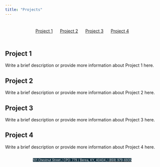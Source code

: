 ```yaml
---
title: "Projects"
---
```


<style>
#topbar {
  display: flex;
  justify-content: space-around;
  align-items: center;
  background-color: none;
  padding: 10px;
}
#topbar a {
  margin: 0 10px;
}
</style>

<style>
body {
  background-image: url("images/blackblue.png");
  background-size: 15% 100%;
  background-repeat: no-repeat;
  background-position: left top;
}
.address-line {
  display: flex;
  justify-content: center;
}
</style>


<div id="topbar">
  <a href="#project-1">Project 1</a>
  <a href="#project-2">Project 2</a>
  <a href="#project-3">Project 3</a>
  <a href="#project-4">Project 4</a>
</div>



<style>
body {
  background-image: url("images/blackblue.png");
  background-size: 15% 100%;
  background-repeat: no-repeat;
  background-position: left top;
}
</style>

## Project 1 <a name="project-1"></a>

Write a brief description or provide more information about Project 1 here.

## Project 2 <a name="project-2"></a>

Write a brief description or provide more information about Project 2 here.

## Project 3 <a name="project-3"></a>

Write a brief description or provide more information about Project 3 here.

## Project 4 <a name="project-4"></a>

Write a brief description or provide more information about Project 4 here.

 <div class="address-line">
  <span style="background-color: #0F2E3D; color: white; font-size: 10px;">101 Chestnut Street  / CPO: 779 / </span>
  <span style="background-color: #0F2E3D; color: white; font-size: 10px;">Berea, KY, 40404 / </span>
  [<span style="background-color: #0F2E3D; color: white; font-size: 10px;">(859) 979-6935</span>](tel:+1234567890)
</div>
















